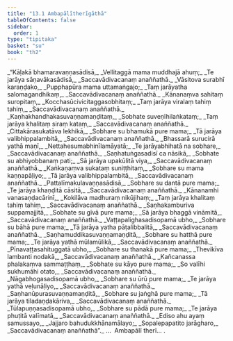 ```yaml
---
title: "13.1 Ambapālītherīgāthā"
tableOfContents: false
sidebar:
  order: 1
type: "tipitaka"
basket: "su"
book: "th2"
---
```



<DynamicBreadcrumb />

<Division number="252" book="th2" bookNo="19" page="408">

<Paragraph number="330" type="verses" book="th2">
_“Kāḷakā bhamaravaṇṇasādisā,_  
_Vellitaggā mama muddhajā ahuṃ;_  
_Te jarāya sāṇavākasādisā,_  
_Saccavādivacanaṃ anaññathā._  

</Paragraph>

</Division>
<Division number="253" book="th2" bookNo="19" page="408">

<Paragraph number="331" type="verses" book="th2">
_Vāsitova surabhī karaṇḍako,_  
_Pupphapūra mama uttamaṅgajo;_  
_Taṃ jarāyatha salomagandhikaṃ,_  
_Saccavādivacanaṃ anaññathā._  

</Paragraph>

</Division>
<Division number="254" book="th2" bookNo="19" page="408">

<Paragraph number="332" type="verses" book="th2">
_Kānanaṃva sahitaṃ suropitaṃ,_  
_Kocchasūcivicitaggasobhitaṃ;_  
_Taṃ jarāya viralaṃ tahiṃ tahiṃ,_  
_Saccavādivacanaṃ anaññathā._  

</Paragraph>

</Division>
<Division number="255" book="th2" bookNo="19" page="408">

<Paragraph number="333" type="verses" book="th2">
_Kaṇhakhandhakasuvaṇṇamaṇḍitaṃ,_  
_Sobhate suveṇīhilaṅkataṃ;_  
_Taṃ jarāya khalitaṃ siraṃ kataṃ,_  
_Saccavādivacanaṃ anaññathā._  

</Paragraph>

</Division>
<Division number="256" book="th2" bookNo="19" page="408">

<Paragraph number="334" type="verses" book="th2">
_Cittakārasukatāva lekhikā,_  
_Sobhare su bhamukā pure mama;_  
_Tā jarāya valibhippalambitā,_  
_Saccavādivacanaṃ anaññathā._  

</Paragraph>

</Division>
<Division number="257" book="th2" bookNo="19" page="408">

<Paragraph number="335" type="verses" book="th2">
_Bhassarā surucirā yathā maṇī,_  
_Nettahesumabhinīlamāyatā;_  
_Te jarāyabhihatā na sobhare,_  
_Saccavādivacanaṃ anaññathā._  

</Paragraph>

</Division>
<Division number="258" book="th2" bookNo="19" page="409">

<Paragraph number="336" type="verses" book="th2">
_Saṇhatuṅgasadisī ca nāsikā,_  
_Sobhate su abhiyobbanaṃ pati;_  
_Sā jarāya upakūlitā viya,_  
_Saccavādivacanaṃ anaññathā._  

</Paragraph>

</Division>
<Division number="259" book="th2" bookNo="19" page="409">

<Paragraph number="337" type="verses" book="th2">
_Kaṅkaṇaṃva sukataṃ suniṭṭhitaṃ,_  
_Sobhare su mama kaṇṇapāḷiyo;_  
_Tā jarāya valibhippalambitā,_  
_Saccavādivacanaṃ anaññathā._  

</Paragraph>

</Division>
<Division number="260" book="th2" bookNo="19" page="409">

<Paragraph number="338" type="verses" book="th2">
_Pattalīmakulavaṇṇasādisā,_  
_Sobhare su dantā pure mama;_  
_Te jarāya khaṇḍitā cāsitā,_  
_Saccavādivacanaṃ anaññathā._  

</Paragraph>

</Division>
<Division number="261" book="th2" bookNo="19" page="409">

<Paragraph number="339" type="verses" book="th2">
_Kānanamhi vanasaṇḍacārinī,_  
_Kokilāva madhuraṃ nikūjihaṃ;_  
_Taṃ jarāya khalitaṃ tahiṃ tahiṃ,_  
_Saccavādivacanaṃ anaññathā._  

</Paragraph>

</Division>
<Division number="262" book="th2" bookNo="19" page="409">

<Paragraph number="340" type="verses" book="th2">
_Saṇhakamburiva suppamajjitā,_  
_Sobhate su gīvā pure mama;_  
_Sā jarāya bhaggā vināmitā,_  
_Saccavādivacanaṃ anaññathā._  

</Paragraph>

</Division>
<Division number="263" book="th2" bookNo="19" page="409">

<Paragraph number="341" type="verses" book="th2">
_Vaṭṭapalighasadisopamā ubho,_  
_Sobhare su bāhā pure mama;_  
_Tā jarāya yatha pāṭalibbalitā,_  
_Saccavādivacanaṃ anaññathā._  

</Paragraph>

</Division>
<Division number="264" book="th2" bookNo="19" page="409">

<Paragraph number="342" type="verses" book="th2">
_Saṇhamuddikasuvaṇṇamaṇḍitā,_  
_Sobhare su hatthā pure mama;_  
_Te jarāya yathā mūlamūlikā,_  
_Saccavādivacanaṃ anaññathā._  

</Paragraph>

</Division>
<Division number="265" book="th2" bookNo="19" page="410">

<Paragraph number="343" type="verses" book="th2">
_Pīnavaṭṭasahituggatā ubho,_  
_Sobhare su thanakā pure mama;_  
_Thevikīva lambanti nodakā,_  
_Saccavādivacanaṃ anaññathā._  

</Paragraph>

</Division>
<Division number="266" book="th2" bookNo="19" page="410">

<Paragraph number="344" type="verses" book="th2">
_Kañcanassa phalakaṃva sammaṭṭhaṃ,_  
_Sobhate su kāyo pure mama;_  
_So valīhi sukhumāhi otato,_  
_Saccavādivacanaṃ anaññathā._  

</Paragraph>

</Division>
<Division number="267" book="th2" bookNo="19" page="410">

<Paragraph number="345" type="verses" book="th2">
_Nāgabhogasadisopamā ubho,_  
_Sobhare su ūrū pure mama;_  
_Te jarāya yathā veḷunāḷiyo,_  
_Saccavādivacanaṃ anaññathā._  

</Paragraph>

</Division>
<Division number="268" book="th2" bookNo="19" page="410">

<Paragraph number="346" type="verses" book="th2">
_Saṇhanūpurasuvaṇṇamaṇḍitā,_  
_Sobhare su jaṅghā pure mama;_  
_Tā jarāya tiladaṇḍakāriva,_  
_Saccavādivacanaṃ anaññathā._  

</Paragraph>

</Division>
<Division number="269" book="th2" bookNo="19" page="410">

<Paragraph number="347" type="verses" book="th2">
_Tūlapuṇṇasadisopamā ubho,_  
_Sobhare su pādā pure mama;_  
_Te jarāya phuṭitā valīmatā,_  
_Saccavādivacanaṃ anaññathā._  

</Paragraph>

</Division>
<Division number="270" book="th2" bookNo="19" page="410">

<Paragraph number="348" type="verses" book="th2">
_Ediso ahu ayaṃ samussayo,_  
_Jajjaro bahudukkhānamālayo;_  
_Sopalepapatito jarāgharo,_  
_Saccavādivacanaṃ anaññathā”._  


</Paragraph>
</Division>

<Paragraph number="349" type="center" book="th2">
…  Ambapālī therī… .
</Paragraph>